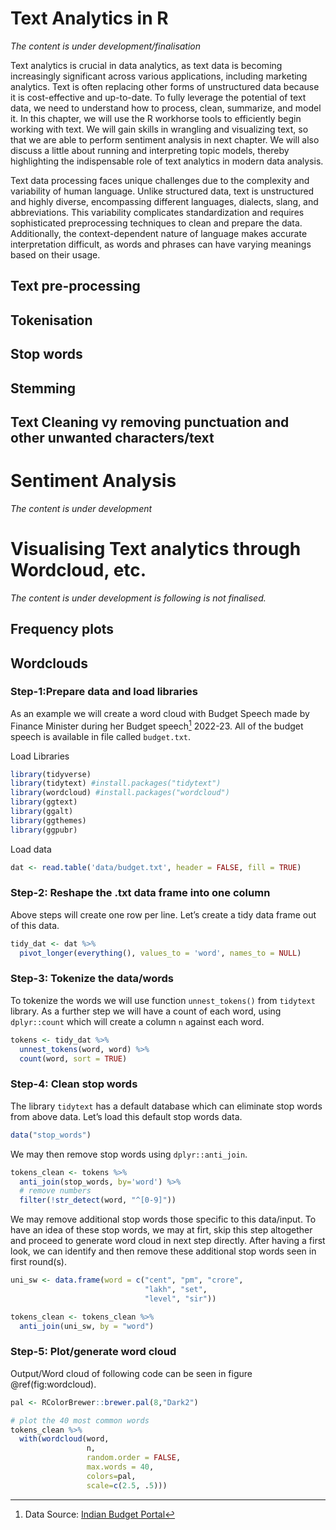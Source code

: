 # Text Analytics in R

*The content is under development/finalisation*  

Text analytics is crucial in data analytics, as text data is becoming increasingly significant across various applications, including marketing analytics. Text is often replacing other forms of unstructured data because it is cost-effective and up-to-date. To fully leverage the potential of text data, we need to understand how to process, clean, summarize, and model it. In this chapter, we will use the R workhorse tools to efficiently begin working with text. We will gain skills in wrangling and visualizing text, so that we are able to perform sentiment analysis in next chapter.  We will also discuss a little about running and interpreting topic models, thereby highlighting the indispensable role of text analytics in modern data analysis.

Text data processing faces unique challenges due to the complexity and variability of human language. Unlike structured data, text is unstructured and highly diverse, encompassing different languages, dialects, slang, and abbreviations. This variability complicates standardization and requires sophisticated preprocessing techniques to clean and prepare the data. Additionally, the context-dependent nature of language makes accurate interpretation difficult, as words and phrases can have varying meanings based on their usage. 

## Text pre-processing {-}

## Tokenisation

## Stop words

## Stemming

## Text Cleaning vy removing punctuation and other unwanted characters/text




# Sentiment Analysis
*The content is under development*

# Visualising Text analytics through Wordcloud, etc.
*The content is under development is following is not finalised.*

## Frequency plots

## Wordclouds

### Step-1:Prepare data and load libraries

As an example we will create a word cloud with Budget Speech made by Finance Minister during her Budget speech^[Data Source: [Indian Budget Portal](https://www.indiabudget.gov.in/)] 2022-23.  All of the budget speech is available in file called `budget.txt`.

Load Libraries

```r
library(tidyverse)
library(tidytext) #install.packages("tidytext")
library(wordcloud) #install.packages("wordcloud")
library(ggtext)
library(ggalt)
library(ggthemes)
library(ggpubr)
```


Load data
```r
dat <- read.table('data/budget.txt', header = FALSE, fill = TRUE)
```

### Step-2: Reshape the .txt data frame into one column

Above steps will create one row per line.  Let's create a tidy data frame out of this data.

```r
tidy_dat <- dat %>% 
  pivot_longer(everything(), values_to = 'word', names_to = NULL)
```

### Step-3: Tokenize the data/words
To tokenize the words we will use function `unnest_tokens()` from `tidytext` library.  As a further step we will have a count of each word, using `dplyr::count` which will create a column `n` against each word.
```r
tokens <- tidy_dat %>% 
  unnest_tokens(word, word) %>% 
  count(word, sort = TRUE) 
```
### Step-4: Clean stop words
The library `tidytext` has a default database which can eliminate stop words from above data.  Let's load this default stop words data.
```r
data("stop_words")
```
We may then remove stop words using `dplyr::anti_join`.
```r
tokens_clean <- tokens %>%
  anti_join(stop_words, by='word') %>% 
  # remove numbers
  filter(!str_detect(word, "^[0-9]"))
```
We may remove additional stop words those specific to this data/input.  To have an idea of these stop words, we may at firt, skip this step altogether and proceed to generate word cloud in next step directly.  After having a first look, we can identify and then remove these additional stop words seen in first round(s).
```r
uni_sw <- data.frame(word = c("cent", "pm", "crore", 
                              "lakh", "set",
                              "level", "sir"))

tokens_clean <- tokens_clean %>% 
  anti_join(uni_sw, by = "word")
```

### Step-5: Plot/generate word cloud
Output/Word cloud of following code can be seen in figure \@ref(fig:wordcloud).

```r
pal <- RColorBrewer::brewer.pal(8,"Dark2")

# plot the 40 most common words
tokens_clean %>% 
  with(wordcloud(word, 
                 n, 
                 random.order = FALSE, 
                 max.words = 40, 
                 colors=pal,
                 scale=c(2.5, .5)))
```



